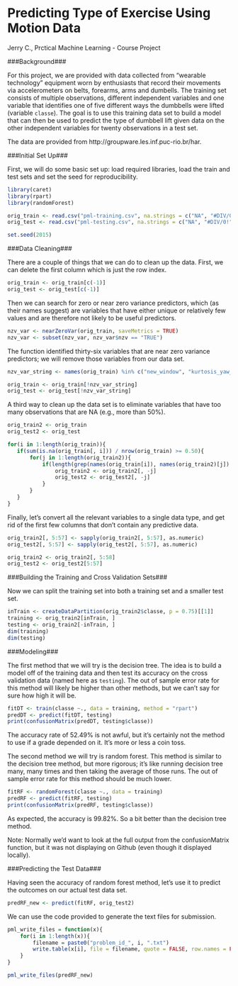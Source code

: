 Predicting Type of Exercise Using Motion Data
=============================================
Jerry C., Prctical Machine Learning - Course Project

###Background###

For this project, we are provided with data collected from "wearable technology" equipment worn by enthusiasts that record their movements via accelerometers on belts, forearms, arms and dumbells. The training set consists of multiple observations, different independent variables and one variable that identifies one of five different ways the dumbbells were lifted (variable `classe`). The goal is to use this training data set to build a model that can then be used to predict the type of dumbbell lift given data on the other independent variables for twenty observations in a test set.

The data are provided from http://groupware.les.inf.puc-rio.br/har.

###Initial Set Up###

First, we will do some basic set up: load required libraries, load the train and test sets and set the seed for reproducibility.

```r
library(caret)
library(rpart)
library(randomForest)

orig_train <- read.csv("pml-training.csv", na.strings = c("NA", "#DIV/0!", ""))
orig_test <- read.csv("pml-testing.csv", na.strings = c("NA", "#DIV/0!", ""))

set.seed(2015)
```

###Data Cleaning###

There are a couple of things that we can do to clean up the data. First, we can delete the first column which is just the row index.

```r
orig_train <- orig_train[c(-1)]
orig_test <- orig_test[c(-1)]
```

Then we can search for zero or near zero variance predictors, which (as their names suggest) are variables that have either unique or relatively few values and are therefore not likely to be useful predictors.

```r
nzv_var <- nearZeroVar(orig_train, saveMetrics = TRUE)
nzv_var <- subset(nzv_var, nzv_var$nzv == "TRUE")
```

The function identified thirty-six variables that are near zero variance predictors; we will remove those variables from our data set.

```r
nzv_var_string <- names(orig_train) %in% c("new_window", "kurtosis_yaw_belt", "skewness_yaw_belt", "amplitude_yaw_belt", "avg_roll_arm", "stddev_roll_arm", "var_roll_arm", "avg_pitch_arm", "stddev_pitch_arm", "var_pitch_arm", "avg_yaw_arm", "stddev_yaw_arm", "var_yaw_arm", "max_roll_arm", "min_roll_arm", "min_pitch_arm", "amplitude_roll_arm", "amplitude_pitch_arm", "kurtosis_yaw_dumbbell", "skewness_yaw_dumbbell", "amplitude_yaw_dumbbell", "kurtosis_yaw_forearm", "skewness_yaw_forearm", "max_roll_forearm", "min_roll_forearm", "amplitude_roll_forearm", "amplitude_yaw_forearm", "avg_roll_forearm", "stddev_roll_forearm", "var_roll_forearm", "avg_pitch_forearm", "stddev_pitch_forearm", "var_pitch_forearm", "avg_yaw_forearm", "stddev_yaw_forearm", "var_yaw_forearm")

orig_train <- orig_train[!nzv_var_string]
orig_test <- orig_test[!nzv_var_string]
```

A third way to clean up the data set is to eliminate variables that have too many observations that are NA (e.g., more than 50%).

```r
orig_train2 <- orig_train
orig_test2 <- orig_test

for(i in 1:length(orig_train)){
   if(sum(is.na(orig_train[, i])) / nrow(orig_train) >= 0.50){
       for(j in 1:length(orig_train2)){
           if(length(grep(names(orig_train[i]), names(orig_train2)[j]) == 1)){
               orig_train2 <- orig_train2[, -j]
               orig_test2 <- orig_test2[, -j]           
           }
       }
   } 
}
```

Finally, let's convert all the relevant variables to a single data type, and get rid of the first few columns that don't contain any predictive data.

```r
orig_train2[, 5:57] <- sapply(orig_train2[, 5:57], as.numeric)
orig_test2[, 5:57] <- sapply(orig_test2[, 5:57], as.numeric)

orig_train2 <- orig_train2[, 5:58]
orig_test2 <- orig_test2[5:57]
```

###Building the Training and Cross Validation Sets###

Now we can split the training set into both a training set and a smaller test set.

```r
inTrain <- createDataPartition(orig_train2$classe, p = 0.75)[[1]]
training <- orig_train2[inTrain, ]
testing <- orig_train2[-inTrain, ]
dim(training)
dim(testing)
```


###Modeling###

The first method that we will try is the decision tree. The idea is to build a model off of the training data and then test its accuracy on the cross validation data (named here as `testing`). The out of sample error rate for this method will likely be higher than other methods, but we can't say for sure how high it will be.

```r
fitDT <- train(classe ~., data = training, method = "rpart")
predDT <- predict(fitDT, testing)
print(confusionMatrix(predDT, testing$classe))
```

The accuracy rate of 52.49% is not awful, but it's certainly not the method to use if a grade depended on it. It's more or less a coin toss.

The second method we will try is random forest. This method is similar to the decision tree method, but more rigorous; it's like running decision tree many, many times and then taking the average of those runs. The out of sample error rate for this method should be much lower.

```r
fitRF <- randomForest(classe ~., data = training)
predRF <- predict(fitRF, testing)
print(confusionMatrix(predRF, testing$classe))
```

As expected, the accuracy is 99.82%. So a bit better than the decision tree method.

Note: Normally we'd want to look at the full output from the confusionMatrix function, but it was not displaying on Github (even though it displayed locally). 

###Predicting the Test Data###

Having seen the accuracy of random forest method, let's use it to predict the outcomes on our actual test data set.

```r
predRF_new <- predict(fitRF, orig_test2)
```

We can use the code provided to generate the text files for submission.

```r
pml_write_files = function(x){
    for(i in 1:length(x)){
        filename = paste0("problem_id_", i, ".txt")
        write.table(x[i], file = filename, quote = FALSE, row.names = FALSE, col.names = FALSE)
    }
}

pml_write_files(predRF_new)
```
